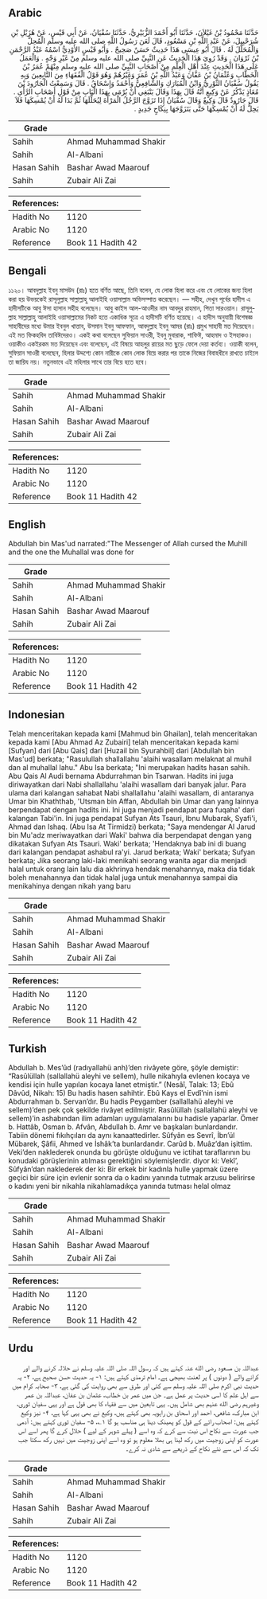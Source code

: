 ## Arabic


<div dir="rtl" lang="ar" style={{fontSize:'larger',backgroundColor:'#f8f9fa',padding:20}}>
حَدَّثَنَا مَحْمُودُ بْنُ غَيْلاَنَ، حَدَّثَنَا أَبُو أَحْمَدَ الزُّبَيْرِيُّ، حَدَّثَنَا سُفْيَانُ، عَنْ أَبِي قَيْسٍ، عَنْ هُزَيْلِ بْنِ شُرَحْبِيلَ، عَنْ عَبْدِ اللَّهِ بْنِ مَسْعُودٍ، قَالَ لَعَنَ رَسُولُ اللَّهِ صلى الله عليه وسلم الْمُحِلَّ وَالْمُحَلَّلَ لَهُ ‏.‏ قَالَ أَبُو عِيسَى هَذَا حَدِيثٌ حَسَنٌ صَحِيحٌ ‏.‏ وَأَبُو قَيْسٍ الأَوْدِيُّ اسْمُهُ عَبْدُ الرَّحْمَنِ بْنُ ثَرْوَانَ ‏.‏ وَقَدْ رُوِيَ هَذَا الْحَدِيثُ عَنِ النَّبِيِّ صلى الله عليه وسلم مِنْ غَيْرِ وَجْهٍ ‏.‏ وَالْعَمَلُ عَلَى هَذَا الْحَدِيثِ عِنْدَ أَهْلِ الْعِلْمِ مِنْ أَصْحَابِ النَّبِيِّ صلى الله عليه وسلم مِنْهُمْ عُمَرُ بْنُ الْخَطَّابِ وَعُثْمَانُ بْنُ عَفَّانَ وَعَبْدُ اللَّهِ بْنُ عُمَرَ وَغَيْرُهُمْ وَهُوَ قَوْلُ الْفُقَهَاءِ مِنَ التَّابِعِينَ وَبِهِ يَقُولُ سُفْيَانُ الثَّوْرِيُّ وَابْنُ الْمُبَارَكِ وَالشَّافِعِيُّ وَأَحْمَدُ وَإِسْحَاقُ ‏.‏ قَالَ وَسَمِعْتُ الْجَارُودَ بْنَ مُعَاذٍ يَذْكُرُ عَنْ وَكِيعٍ أَنَّهُ قَالَ بِهَذَا وَقَالَ يَنْبَغِي أَنْ يُرْمَى بِهَذَا الْبَابِ مِنْ قَوْلِ أَصْحَابِ الرَّأْىِ ‏.‏ قَالَ جَارُودٌ قَالَ وَكِيعٌ وَقَالَ سُفْيَانُ إِذَا تَزَوَّجَ الرَّجُلُ الْمَرْأَةَ لِيُحَلِّلَهَا ثُمَّ بَدَا لَهُ أَنْ يُمْسِكَهَا فَلاَ يَحِلُّ لَهُ أَنْ يُمْسِكَهَا حَتَّى يَتَزَوَّجَهَا بِنِكَاحٍ جَدِيدٍ ‏.‏
</div>
<div style={{backgroundColor:'#f8f9fa',padding:20, marginBottom: 10}}><table> <thead> <tr> <th>Grade</th> <th></th> </tr> </thead> <tbody> <tr><td>Sahih</td><td>Ahmad Muhammad Shakir</td></tr><tr><td>Sahih</td><td>Al-Albani</td></tr><tr><td>Hasan Sahih</td><td>Bashar Awad Maarouf</td></tr><tr><td>Sahih</td><td>Zubair Ali Zai</td></tr></tbody></table><table> <thead> <tr> <th>References:</th> <th></th> </tr> </thead> <tbody><tr><td>Hadith No</td><td>1120</td></tr><tr><td>Arabic No</td><td>1120</td></tr><tr><td>Reference</td><td>Book 11 Hadith 42</td></tr></tbody></table></div>

## Bengali


<div dir="ltr" lang="bn" style={{fontSize:'larger',backgroundColor:'#f8f9fa',padding:20}}>
১১২০। আবদুল্লাহ ইবনু মাসউদ (রাঃ) হতে বর্ণিত আছে, তিনি বলেন, যে লোক হিলা করে এবং যে লোকের জন্য হিলা করা হয় উভয়কেই রাসূলুল্লাহ সাল্লাল্লাহু আলাইহি ওয়াসাল্লাম অভিসম্পাত করেছেন। — সহীহ, দেখুন পূর্বের হাদীস এ হাদীসটিকে আবু ঈসা হাসান সহীহ বলেছেন। আবু কাইস আল-আওদীর নাম আবদুর রাহমান, পিতা সারওয়ান। রাসূলুল্লাহ সাল্লাল্লাহু আলাইহি ওয়াসাল্লামের নিকট হতে একাধিক সূত্রে এ হাদীসটি বর্ণিত হয়েছে। এ হাদীস অনুযায়ী বিশেষজ্ঞ সাহাবীদের মধ্যে উমার ইবনুল খাত্তাব, উসমান ইবনু আফফান, আবদুল্লাহ ইবনু আমর (রাঃ) প্রমুখ সাহাবী মত দিয়েছেন। এই মত ফিকহবিদ তাবিঈদেরও। একই কথা বলেছেন সুফিয়ান সাওরী, ইবনু মুবারাক, শাফিঈ, আহমাদ ও ইসহাকও। ওয়াকীও একইরকম মত দিয়েছেন এবং বলেছেন, এই বিষয়ে আহলুর রায়ের মত ছুড়ে ফেলে দেয়া কর্তব্য। ওয়াকী বলেন, সুফিয়ান সাওরী বলেছেন, হিলার উদ্দশ্যে কোন নারীকে কোন লোক বিয়ে করার পর তাকে নিজের বিবাহধীনে রাখতে চাইলে তা জায়িয নয়। নতুনভাবে এই মহিলার সাথে তার বিয়ে হতে হবে।
</div>
<div style={{backgroundColor:'#f8f9fa',padding:20, marginBottom: 10}}><table> <thead> <tr> <th>Grade</th> <th></th> </tr> </thead> <tbody> <tr><td>Sahih</td><td>Ahmad Muhammad Shakir</td></tr><tr><td>Sahih</td><td>Al-Albani</td></tr><tr><td>Hasan Sahih</td><td>Bashar Awad Maarouf</td></tr><tr><td>Sahih</td><td>Zubair Ali Zai</td></tr></tbody></table><table> <thead> <tr> <th>References:</th> <th></th> </tr> </thead> <tbody><tr><td>Hadith No</td><td>1120</td></tr><tr><td>Arabic No</td><td>1120</td></tr><tr><td>Reference</td><td>Book 11 Hadith 42</td></tr></tbody></table></div>

## English


<div dir="ltr" lang="en" style={{fontSize:'larger',backgroundColor:'#f8f9fa',padding:20}}>
Abdullah bin Mas'ud narrated:"The Messenger of Allah cursed the Muhill and the one the Muhallal was done for
</div>
<div style={{backgroundColor:'#f8f9fa',padding:20, marginBottom: 10}}><table> <thead> <tr> <th>Grade</th> <th></th> </tr> </thead> <tbody> <tr><td>Sahih</td><td>Ahmad Muhammad Shakir</td></tr><tr><td>Sahih</td><td>Al-Albani</td></tr><tr><td>Hasan Sahih</td><td>Bashar Awad Maarouf</td></tr><tr><td>Sahih</td><td>Zubair Ali Zai</td></tr></tbody></table><table> <thead> <tr> <th>References:</th> <th></th> </tr> </thead> <tbody><tr><td>Hadith No</td><td>1120</td></tr><tr><td>Arabic No</td><td>1120</td></tr><tr><td>Reference</td><td>Book 11 Hadith 42</td></tr></tbody></table></div>

## Indonesian


<div dir="ltr" lang="id" style={{fontSize:'larger',backgroundColor:'#f8f9fa',padding:20}}>
Telah menceritakan kepada kami [Mahmud bin Ghailan], telah menceritakan kepada kami [Abu Ahmad Az Zubairi] telah menceritakan kepada kami [Sufyan] dari [Abu Qais] dari [Huzail bin Syurahbil] dari [Abdullah bin Mas'ud] berkata; "Rasulullah shallallahu 'alaihi wasallam melaknat al muhil dan al muhallal lahu." Abu Isa berkata; "Ini merupakan hadits hasan sahih. Abu Qais Al Audi bernama Abdurrahman bin Tsarwan. Hadits ini juga diriwayatkan dari Nabi shallallahu 'alaihi wasallam dari banyak jalur. Para ulama dari kalangan sahabat Nabi shallallahu 'alaihi wasallam, di antaranya Umar bin Khaththab, 'Utsman bin Affan, Abdullah bin Umar dan yang lainnya berpendapat dengan hadits ini. Ini juga menjadi pendapat para fuqaha' dari kalangan Tabi'in. Ini juga pendapat Sufyan Ats Tsauri, Ibnu Mubarak, Syafi'i, Ahmad dan Ishaq. (Abu Isa At Tirmidzi) berkata; "Saya mendengar Al Jarud bin Mu'adz meriwayatkan dari Waki' bahwa dia berpendapat dengan yang dikatakan Sufyan Ats Tsauri. Waki' berkata; 'Hendaknya bab ini di buang dari kalangan pendapat ashabul ra'yi. Jarud berkata; Waki' berkata; Sufyan berkata; Jika seorang laki-laki menikahi seorang wanita agar dia menjadi halal untuk orang lain lalu dia akhrinya hendak menahannya, maka dia tidak boleh menahannya dan tidak halal juga untuk menahannya sampai dia menikahinya dengan nikah yang baru
</div>
<div style={{backgroundColor:'#f8f9fa',padding:20, marginBottom: 10}}><table> <thead> <tr> <th>Grade</th> <th></th> </tr> </thead> <tbody> <tr><td>Sahih</td><td>Ahmad Muhammad Shakir</td></tr><tr><td>Sahih</td><td>Al-Albani</td></tr><tr><td>Hasan Sahih</td><td>Bashar Awad Maarouf</td></tr><tr><td>Sahih</td><td>Zubair Ali Zai</td></tr></tbody></table><table> <thead> <tr> <th>References:</th> <th></th> </tr> </thead> <tbody><tr><td>Hadith No</td><td>1120</td></tr><tr><td>Arabic No</td><td>1120</td></tr><tr><td>Reference</td><td>Book 11 Hadith 42</td></tr></tbody></table></div>

## Turkish


<div dir="ltr" lang="tr" style={{fontSize:'larger',backgroundColor:'#f8f9fa',padding:20}}>
Abdullah b. Mes’ûd (radıyallahü anh)’den rivâyete göre, şöyle demiştir: “Rasûlüllah (sallallahü aleyhi ve sellem), hulle nikahıyla evlenen kocaya ve kendisi için hulle yapılan kocaya lanet etmiştir.” (Nesâî, Talak: 13; Ebû Dâvûd, Nikah: 15) Bu hadis hasen sahihtir. Ebû Kays el Evdî’nin ismi Abdurrahman b. Servan’dır. Bu hadis Peygamber (sallallahü aleyhi ve sellem)’den pek çok şekilde rivâyet edilmiştir. Rasûlüllah (sallallahü aleyhi ve sellem)’in ashabından ilim adamları uygulamalarını bu hadisle yaparlar. Ömer b. Hattâb, Osman b. Afvân, Abdullah b. Amr ve başkaları bunlardandır. Tabiin dönemi fıkıhçıları da aynı kanaattedirler. Sûfyân es Sevrî, İbn’ül Mübarek, Şâfii, Ahmed ve İshâk’ta bunlardandır. Carûd b. Muâz’dan işittim. Veki’den naklederek onunda bu görüşte olduğunu ve ictihat taraflarının bu konudaki görüşlerinin atılması gerektiğini söylemişlerdir. diyor ki: Vekî’, Sûfyân’dan naklederek der ki: Bir erkek bir kadınla hulle yapmak üzere geçici bir süre için evlenir sonra da o kadını yanında tutmak arzusu belirirse o kadını yeni bir nikahla nikahlamadıkça yanında tutması helal olmaz
</div>
<div style={{backgroundColor:'#f8f9fa',padding:20, marginBottom: 10}}><table> <thead> <tr> <th>Grade</th> <th></th> </tr> </thead> <tbody> <tr><td>Sahih</td><td>Ahmad Muhammad Shakir</td></tr><tr><td>Sahih</td><td>Al-Albani</td></tr><tr><td>Hasan Sahih</td><td>Bashar Awad Maarouf</td></tr><tr><td>Sahih</td><td>Zubair Ali Zai</td></tr></tbody></table><table> <thead> <tr> <th>References:</th> <th></th> </tr> </thead> <tbody><tr><td>Hadith No</td><td>1120</td></tr><tr><td>Arabic No</td><td>1120</td></tr><tr><td>Reference</td><td>Book 11 Hadith 42</td></tr></tbody></table></div>

## Urdu


<div dir="rtl" lang="ur" style={{fontSize:'larger',backgroundColor:'#f8f9fa',padding:20}}>
عبداللہ بن مسعود رضی الله عنہ کہتے ہیں کہ رسول اللہ صلی اللہ علیہ وسلم نے حلالہ کرنے والے اور کرانے والے ( دونوں ) پر لعنت بھیجی ہے۔ امام ترمذی کہتے ہیں: ۱- یہ حدیث حسن صحیح ہے، ۲- یہ حدیث نبی اکرم صلی اللہ علیہ وسلم سے کئی اور طرق سے بھی روایت کی گئی ہے، ۳- صحابہ کرام میں سے اہل علم کا اسی حدیث پر عمل ہے۔ جن میں عمر بن خطاب، عثمان بن عفان، عبداللہ بن عمر وغیرہم رضی الله عنہم بھی شامل ہیں۔ یہی تابعین میں سے فقہاء کا بھی قول ہے اور یہی سفیان ثوری، ابن مبارک، شافعی، احمد اور اسحاق بن راہویہ بھی کہتے ہیں، وکیع نے بھی یہی کہا ہے، ۴- نیز وکیع کہتے ہیں: اصحاب رائے کے قول کو پھینک دینا ہی مناسب ہو گا ۱؎، ۵- سفیان ثوری کہتے ہیں: آدمی جب عورت سے نکاح اس نیت سے کرے کہ وہ اسے ( پہلے شوہر کے لیے ) حلال کرے گا پھر اسے اس عورت کو اپنی زوجیت میں رکھ لینا ہی بھلا معلوم ہو تو وہ اسے اپنی زوجیت میں نہیں رکھ سکتا جب تک کہ اس سے نئے نکاح کے ذریعے سے شادی نہ کرے۔
</div>
<div style={{backgroundColor:'#f8f9fa',padding:20, marginBottom: 10}}><table> <thead> <tr> <th>Grade</th> <th></th> </tr> </thead> <tbody> <tr><td>Sahih</td><td>Ahmad Muhammad Shakir</td></tr><tr><td>Sahih</td><td>Al-Albani</td></tr><tr><td>Hasan Sahih</td><td>Bashar Awad Maarouf</td></tr><tr><td>Sahih</td><td>Zubair Ali Zai</td></tr></tbody></table><table> <thead> <tr> <th>References:</th> <th></th> </tr> </thead> <tbody><tr><td>Hadith No</td><td>1120</td></tr><tr><td>Arabic No</td><td>1120</td></tr><tr><td>Reference</td><td>Book 11 Hadith 42</td></tr></tbody></table></div>